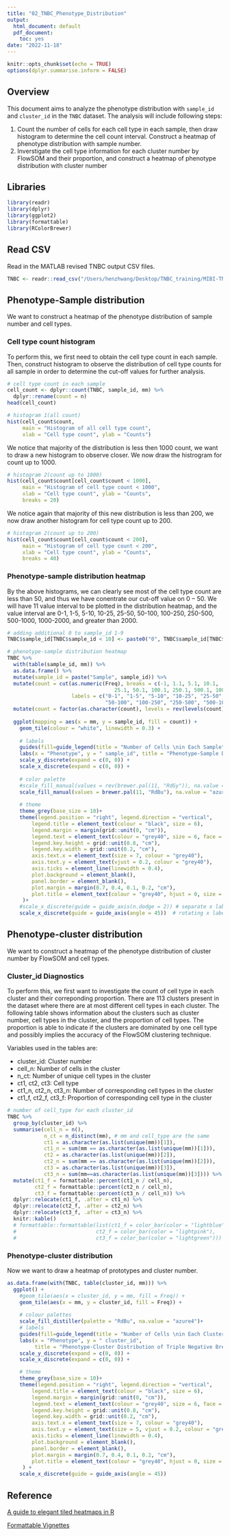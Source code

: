 ```yaml
---
title: "02_TNBC_Phenotype_Distribution"
output:
  html_document: default
  pdf_document: 
    toc: yes
date: "2022-11-18"
---
```


```r
knitr::opts_chunk$set(echo = TRUE)
options(dplyr.summarise.inform = FALSE)
```


## Overview

This document aims to analyze the phenotype distribution with `sample_id` and `cluster_id` in the `TNBC` dataset. The analysis will include following steps:

  1. Count the number of cells for each cell type in each sample, then draw histogram to determine the cell count interval. Construct a heatmap of phenotype distribution with sample number.
  2. Inverstigate the cell type information for each cluster number by FlowSOM and their proportion, and construct a heatmap of phenotype distribution with cluster number




## Libraries
```r
library(readr)
library(dplyr)
library(ggplot2)
library(formattable)
library(RColorBrewer)
```


## Read CSV

Read in the MATLAB revised TNBC output CSV files.
```r
TNBC <- readr::read_csv("/Users/henzhwang/Desktop/TNBC_training/MIBI-TNBC_scdata_counts_mm_matlab_revised.csv")
```



## Phenotype-Sample distribution

We want to construct a heatmap of the phenotype distribution of sample number and cell types. 

### Cell type count histogram

To perform this, we first need to obtain the cell type count in each sample. Then, construct histogram to observe the distribution of cell type counts for all sample in order to determine the cut-off values for further analysis.

```r
# cell type count in each sample
cell_count <- dplyr::count(TNBC, sample_id, mm) %>% 
  dplyr::rename(count = n)
head(cell_count)
```

```r
# histogram 1(all count)
hist(cell_count$count,
     main = "Histogram of all cell type count",
     xlab = "Cell type count", ylab = "Counts")
```

We notice that majority of the distribution is less then 1000 count, we want to draw a new histogram to observe closer. We now draw the histrogram for count up to $1000$.

```r
# histogram 2(count up to 1000)
hist(cell_count$count[cell_count$count < 1000],
     main = "Histogram of cell type count < 1000",
     xlab = "Cell type count", ylab = "Counts",
     breaks = 20)
```

We notice again that majority of this new distribution is less than $200$, we now draw another histogram for cell type count up to $200$.
```r
# histogram 2(count up to 200)
hist(cell_count$count[cell_count$count < 200],
     main = "Histogram of cell type count < 200",
     xlab = "Cell type count", ylab = "Counts",
     breaks = 40)
```

### Phenotype-sample distribution heatmap
By the above histograms, we can clearly see most of the cell type count are less than $50$, and thus we have conentrate our cut-off value on $0-50$. We will have $11$ value interval to be plotted in the distribution heatmap, and the value interval are 0-1, 1-5, 5-10, 10-25, 25-50, 50-100, 100-250, 250-500, 500-1000, 1000-2000, and greater than 2000.

```r
# adding additional 0 to sample_id 1-9
TNBC$sample_id[TNBC$sample_id < 10] <- paste0("0", TNBC$sample_id[TNBC$sample_id < 10])
```

```r
# phenotype-sample distribution heatmap
TNBC %>% 
  with(table(sample_id, mm)) %>% 
  as.data.frame() %>% 
  mutate(sample_id = paste("Sample", sample_id)) %>%
  mutate(count = cut(as.numeric(Freq), breaks = c(-1, 1.1, 5.1, 10.1, 
                                   25.1, 50.1, 100.1, 250.1, 500.1, 1000.1, 2000.1, max(Freq, na.rm = TRUE)+1),
                     labels = c("0-1", "1-5", "5-10", "10-25", "25-50",
                                "50-100", "100-250", "250-500", "500-1000", "1000-2000", ">2000"))) %>% 
  mutate(count = factor(as.character(count), levels = rev(levels(count)))) %>% 
  
  ggplot(mapping = aes(x = mm, y = sample_id, fill = count)) +
    geom_tile(colour = "white", linewidth = 0.3) +
  
    # labels
    guides(fill=guide_legend(title = "Number of Cells \nin Each Sample"))+
    labs(x = "Phenotype", y = " sample_id", title = "Phenotype-Sample Distribution of Triple Negative Breast Cancer")+
    scale_y_discrete(expand = c(0, 0)) +
    scale_x_discrete(expand = c(0, 0)) +
    
    # color palette
    #scale_fill_manual(values = rev(brewer.pal(11, "RdGy")), na.value = "azure4") + #RdGy RdBu
    scale_fill_manual(values = brewer.pal(11, "RdBu"), na.value = "azure4") + 
  
    # theme
    theme_grey(base_size = 10)+
    theme(legend.position = "right", legend.direction = "vertical",
        legend.title = element_text(colour = "black", size = 6),
        legend.margin = margin(grid::unit(0, "cm")),
        legend.text = element_text(colour = "grey40", size = 6, face = "bold"),
        legend.key.height = grid::unit(0.8, "cm"),
        legend.key.width = grid::unit(0.2, "cm"),
        axis.text.x = element_text(size = 7, colour = "grey40"),
        axis.text.y = element_text(vjust = 0.2, colour = "grey40"),
        axis.ticks = element_line(linewidth = 0.4),
        plot.background = element_blank(),
        panel.border = element_blank(),
        plot.margin = margin(0.7, 0.4, 0.1, 0.2, "cm"),
        plot.title = element_text(colour = "grey40", hjust = 0, size = 11, face = "bold")
     )+
    #scale_x_discrete(guide = guide_axis(n.dodge = 2)) # separate x label into two levels
    scale_x_discrete(guide = guide_axis(angle = 45))  # rotating x label angle
```



## Phenotype-cluster distribution

We want to construct a heatmap of the phenotype distribution of cluster number by FlowSOM and cell types. 

### Cluster_id Diagnostics

To perform this, we first want to investigate the count of cell type in each cluster and their correponding proportion. 
There are $113$ clusters present in the dataset where there are at most different cell types in each cluster. The following table shows information about the clusters such as cluster number, cell types in the cluster, and the proportion of cell types. The proportion is able to indicate if the clusters are dominated by one cell type and possibly implies the accuracy of the FlowSOM clustering technique.

Variables used in the tables are:

  - cluster_id: Cluster number
  - cell_n: Number of cells in the cluster
  - n_ct: Number of unique cell types in the cluster
  - ct1, ct2, ct3: Cell type
  - ct1_n, ct2_n, ct3_n: Number of corresponding cell types in the cluster
  - ct1_f, ct2_f, ct3_f: Proportion of corresponding cell type in the cluster
  
```r
# number of cell_type for each cluster_id
TNBC %>% 
  group_by(cluster_id) %>% 
  summarise(cell_n = n(),
            n_ct = n_distinct(mm), # mm and cell_type are the same
            ct1 = as.character(as.list(unique(mm))[1]),
            ct1_n = sum(mm == as.character(as.list(unique(mm))[1])),
            ct2 = as.character(as.list(unique(mm))[2]),
            ct2_n = sum(mm == as.character(as.list(unique(mm))[2])),
            ct3 = as.character(as.list(unique(mm))[3]),
            ct3_n = sum(mm==as.character(as.list(unique(mm))[3]))) %>% 
  mutate(ct1_f = formattable::percent(ct1_n / cell_n),
         ct2_f = formattable::percent(ct2_n / cell_n),
         ct3_f = formattable::percent(ct3_n / cell_n)) %>% 
  dplyr::relocate(ct1_f, .after = ct1_n) %>% 
  dplyr::relocate(ct2_f, .after = ct2_n) %>% 
  dplyr::relocate(ct3_f, .after = ct3_n) %>% 
  knitr::kable()
  # formattable::formattable(list(ct1_f = color_bar(color = "lightblue"),
  #                          ct2_f = color_bar(color = "lightpink"),
  #                          ct3_f = color_bar(color = "lightgreen"))) # for html

```


### Phenotype-cluster distribution

Now we want to draw a heatmap of prototypes and cluster number.

```r
as.data.frame(with(TNBC, table(cluster_id, mm))) %>%
  ggplot() +
    #geom_tile(aes(x = cluster_id, y = mm, fill = Freq)) +
    geom_tile(aes(x = mm, y = cluster_id, fill = Freq)) +
  
    # colour palettes
    scale_fill_distiller(palette = "RdBu", na.value = "azure4")+
    # labels
    guides(fill=guide_legend(title = "Number of Cells \nin Each Cluster"))+
    labs(x = "Phenotype", y = " cluster_id", 
         title = "Phenotype-Cluster Distribution of Triple Negative Breast Cancer")+
    scale_y_discrete(expand = c(0, 0)) +
    scale_x_discrete(expand = c(0, 0)) +

    # theme
    theme_grey(base_size = 10)+
    theme(legend.position = "right", legend.direction = "vertical",
        legend.title = element_text(colour = "black", size = 6),
        legend.margin = margin(grid::unit(0, "cm")),
        legend.text = element_text(colour = "grey40", size = 6, face = "bold"),
        legend.key.height = grid::unit(0.8, "cm"),
        legend.key.width = grid::unit(0.2, "cm"),
        axis.text.x = element_text(size = 7, colour = "grey40"),
        axis.text.y = element_text(size = 5, vjust = 0.2, colour = "grey40"),
        axis.ticks = element_line(linewidth = 0.4),
        plot.background = element_blank(),
        panel.border = element_blank(),
        plot.margin = margin(0.7, 0.4, 0.1, 0.2, "cm"),
        plot.title = element_text(colour = "grey40", hjust = 0, size = 11, face = "bold")
     ) +
    scale_x_discrete(guide = guide_axis(angle = 45))
```




## Reference
[A guide to elegant tiled heatmaps in R](https://www.royfrancis.com/a-guide-to-elegant-tiled-heatmaps-in-r-2019/)

[Formattable Vignettes](http://renkun-ken.github.io/formattable/articles/formattable-data-frame.html)









